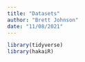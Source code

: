 ```yaml
---
title: "Datasets"
author: "Brett Johnson"
date: "11/08/2021"
---
```


```r
library(tidyverse)
library(hakaiR)
```


